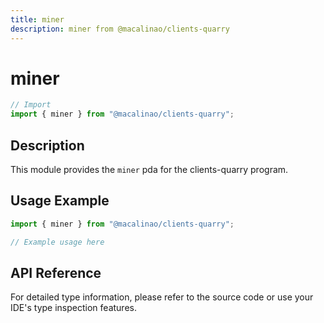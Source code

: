```yaml
---
title: miner
description: miner from @macalinao/clients-quarry
---
```


# miner

```typescript
// Import
import { miner } from "@macalinao/clients-quarry";
```

## Description

This module provides the `miner` pda for the clients-quarry program.

## Usage Example

```typescript
import { miner } from "@macalinao/clients-quarry";

// Example usage here
```

## API Reference

For detailed type information, please refer to the source code or use your IDE's type inspection features.
